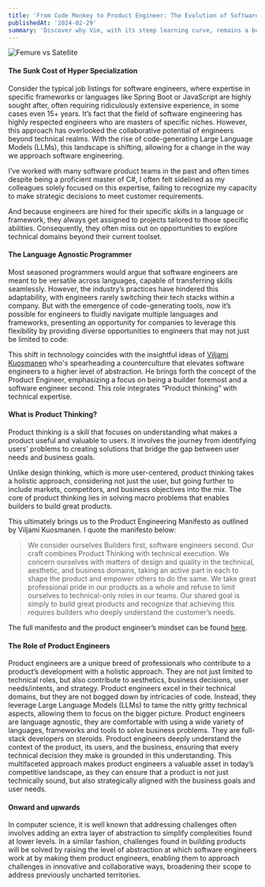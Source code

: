 ```yaml
---
title: 'From Code Monkey to Product Engineer: The Evolution of Software Engineering in the Age of LLMs'
publishedAt: '2024-02-29'
summary: 'Discover why Vim, with its steep learning curve, remains a beloved tool among developers for editing code efficiently and effectively.'
---
```


![Femure vs Satellite](https://miro.medium.com/v2/resize:fit:720/format:webp/1*OFvBejyTfhLECvHiWB4adA.jpeg "Space odyssey cut")

<Caption text={`A side-by-side image to portray the “infamous cut” from ‘2001: A Space Odyssey’ that shifts from a prehistoric hominid discovering a bone’s use as a weapon and tossing it into the air, to a future spacecraft orbiting Earth millions of years later in the film’s timeline.`}/>

#### The Sunk Cost of Hyper Specialization
Consider the typical job listings for software engineers, where expertise in specific frameworks or languages like Spring Boot or 
JavaScript are highly sought after, often requiring ridiculously extensive experience, in some cases even 15+ years.
It’s fact that the field of software engineering has highly respected engineers who are masters of specific niches. However, 
this approach has overlooked the collaborative potential of engineers beyond technical realms. With the rise of code-generating 
Large Language Models (LLMs), this landscape is shifting, allowing for a change in the way we approach software engineering.

I’ve worked with many software product teams in the past and often times despite being a proficient master of C#, I often felt 
sidelined as my colleagues solely focused on this expertise, failing to recognize my capacity to make strategic decisions to meet 
customer requirements.

And because engineers are hired for their specific skills in a language or framework, they always get assigned to projects tailored 
to those specific abilities. Consequently, they often miss out on opportunities to explore technical domains beyond their 
current toolset.

#### The Language Agnostic Programmer
Most seasoned programmers would argue that software engineers are meant to be versatile across languages, capable of transferring 
skills seamlessly. However, the industry’s practices have hindered this adaptability, with engineers rarely switching their 
tech stacks within a company. But with the emergence of code-generating tools, now it’s possible for engineers to fluidly 
navigate multiple languages and frameworks, presenting an opportunity for companies to leverage this flexibility by providing 
diverse opportunities to engineers that may not just be limited to code.

This shift in technology coincides with the insightful ideas of [Viljami Kuosmanen](https://www.linkedin.com/in/anttiviljami/) 
who's spearheading a counterculture 
that elevates software engineers to a higher level of abstraction. He brings forth the concept of the Product Engineer, 
emphasizing a focus on being a builder foremost and a software engineer second. This role integrates “Product thinking” with 
technical expertise.

#### What is Product Thinking?
Product thinking is a skill that focuses on understanding what makes a product useful and valuable to users. It involves the 
journey from identifying users’ problems to creating solutions that bridge the gap between user needs and business goals.

Unlike design thinking, which is more user-centered, product thinking takes a holistic approach, considering not just the user, 
but going further to include markets, competitors, and business objectives into the mix. The core of product thinking lies in 
solving macro problems that enables builders to build great products.

This ultimately brings us to the Product Engineering Manifesto as outlined by Viljami Kuosmanen. I quote the manifesto below:

> We consider ourselves Builders first, software engineers second. Our craft combines Product Thinking with technical execution.
> We concern ourselves with matters of design and quality in the technical, aesthetic, and business domains, taking an active 
> part in each to shape the product and empower others to do the same. We take great professional pride in our products as a whole
> and refuse to limit ourselves to technical-only roles in our teams. Our shared goal is simply to build great products and 
> recognize that achieving this requires builders who deeply understand the customer’s needs.

The full manifesto and the product engineer’s mindset can be found [here](https://github.com/anttiviljami/product-engineer-manifesto).

#### The Role of Product Engineers
Product engineers are a unique breed of professionals who contribute to a product’s development with a holistic approach. 
They are not just limited to technical roles, but also contribute to aesthetics, business decisions, user needs/intents, and strategy.
Product engineers excel in their technical domains, but they are not bogged down by intricacies of code. Instead, they leverage 
Large Language Models (LLMs) to tame the nitty gritty technical aspects, allowing them to focus on the bigger picture.
Product engineers are language agnostic, they are comfortable with using a wide variety of languages, frameworks and tools to solve 
business problems. They are full-stack developers on steroids. Product engineers deeply understand the context of the product, 
its users, and the business, ensuring that every technical decision they make is grounded in this understanding. This multifaceted 
approach makes product engineers a valuable asset in today’s competitive landscape, as they can ensure that a product is not just 
technically sound, but also strategically aligned with the business goals and user needs.

#### Onward and upwards
In computer science, it is well known that addressing challenges often involves adding an extra layer of abstraction to simplify 
complexities found at lower levels. In a similar fashion, challenges found in building products will be solved by raising the level 
of abstraction at which software engineers work at by making them product engineers, enabling them to approach challenges in 
innovative and collaborative ways, broadening their scope to address previously uncharted territories.
